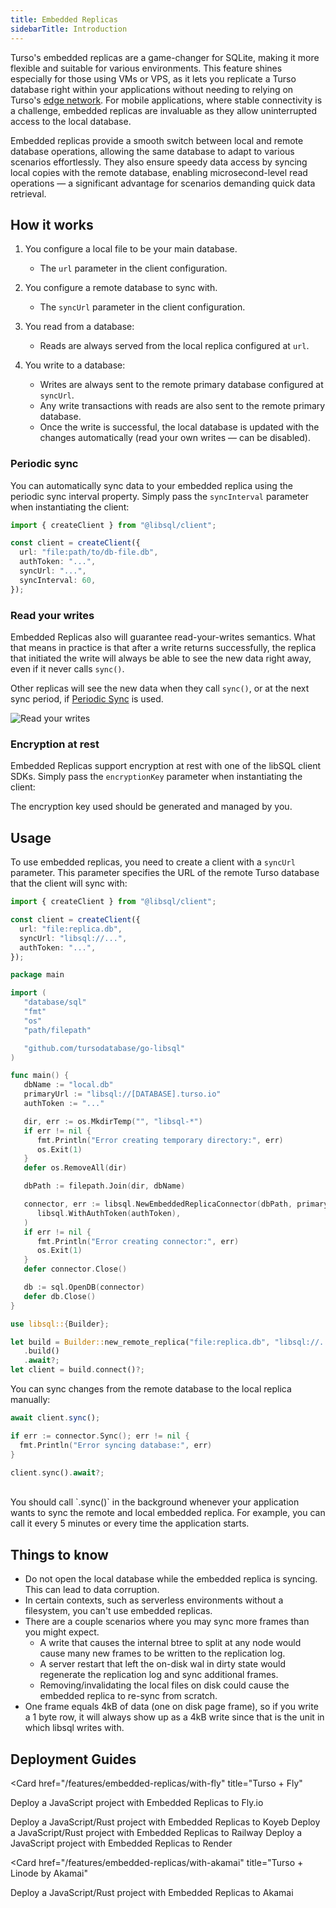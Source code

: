 ```yaml
---
title: Embedded Replicas
sidebarTitle: Introduction
---
```


Turso's embedded replicas are a game-changer for SQLite, making it more flexible and suitable for various environments. This feature shines especially for those using VMs or VPS, as it lets you replicate a Turso database right within your applications without needing to relying on Turso's [edge network](/features/data-edge). For mobile applications, where stable connectivity is a challenge, embedded replicas are invaluable as they allow uninterrupted access to the local database.

Embedded replicas provide a smooth switch between local and remote database operations, allowing the same database to adapt to various scenarios effortlessly. They also ensure speedy data access by syncing local copies with the remote database, enabling microsecond-level read operations &mdash; a significant advantage for scenarios demanding quick data retrieval.

## How it works

1. You configure a local file to be your main database.

   - The `url` parameter in the client configuration.

2. You configure a remote database to sync with.

   - The `syncUrl` parameter in the client configuration.

3. You read from a database:

   - Reads are always served from the local replica configured at `url`.

4. You write to a database:

   - Writes are always sent to the remote primary database configured at `syncUrl`.
   - Any write transactions with reads are also sent to the remote primary database.
   - Once the write is successful, the local database is updated with the changes automatically (read your own writes &mdash; can be disabled).

### Periodic sync

You can automatically sync data to your embedded replica using the periodic sync interval property. Simply pass the `syncInterval` parameter when instantiating the client:

```ts
import { createClient } from "@libsql/client";

const client = createClient({
  url: "file:path/to/db-file.db",
  authToken: "...",
  syncUrl: "...",
  syncInterval: 60,
});
```

### Read your writes

Embedded Replicas also will guarantee read-your-writes semantics. What that means in practice is that after a write returns successfully, the replica that initiated the write will always be able to see the new data right away, even if it never calls `sync()`.

Other replicas will see the new data when they call `sync()`, or at the next sync period, if [Periodic Sync](#periodic-sync) is used.

![Read your writes](/features/embedded-replicas/read-your-writes.png)

### Encryption at rest

Embedded Replicas support encryption at rest with one of the libSQL client SDKs. Simply pass the `encryptionKey` parameter when instantiating the client:

<CodeGroup>

<Snippet file="encryption-at-rest-typescript.mdx" />
<Snippet file="encryption-at-rest-golang.mdx" />
<Snippet file="encryption-at-rest-rust.mdx" />
<Snippet file="encryption-at-rest-python.mdx" />
<Snippet file="encryption-at-rest-flutter.mdx" />

</CodeGroup>

<Note>The encryption key used should be generated and managed by you.</Note>

## Usage

To use embedded replicas, you need to create a client with a `syncUrl` parameter. This parameter specifies the URL of the remote Turso database that the client will sync with:

<CodeGroup>

```ts TypeScript
import { createClient } from "@libsql/client";

const client = createClient({
  url: "file:replica.db",
  syncUrl: "libsql://...",
  authToken: "...",
});
```

```go Go
package main

import (
   "database/sql"
   "fmt"
   "os"
   "path/filepath"

   "github.com/tursodatabase/go-libsql"
)

func main() {
   dbName := "local.db"
   primaryUrl := "libsql://[DATABASE].turso.io"
   authToken := "..."

   dir, err := os.MkdirTemp("", "libsql-*")
   if err != nil {
      fmt.Println("Error creating temporary directory:", err)
      os.Exit(1)
   }
   defer os.RemoveAll(dir)

   dbPath := filepath.Join(dir, dbName)

   connector, err := libsql.NewEmbeddedReplicaConnector(dbPath, primaryUrl,
      libsql.WithAuthToken(authToken),
   )
   if err != nil {
      fmt.Println("Error creating connector:", err)
      os.Exit(1)
   }
   defer connector.Close()

   db := sql.OpenDB(connector)
   defer db.Close()
}
```

```rust Rust
use libsql::{Builder};

let build = Builder::new_remote_replica("file:replica.db", "libsql://...", "...")
   .build()
   .await?;
let client = build.connect()?;
```

</CodeGroup>

You can sync changes from the remote database to the local replica manually:

<CodeGroup>

```ts TypeScript
await client.sync();
```

```go Go
if err := connector.Sync(); err != nil {
  fmt.Println("Error syncing database:", err)
}
```

```rust Rust
client.sync().await?;
```

</CodeGroup>

<br />

<Note>
You should call `.sync()` in the background whenever your application wants to sync the remote and local embedded replica. For example, you can call it every 5 minutes or every time the application starts.

</Note>

## Things to know

- Do not open the local database while the embedded replica is syncing. This can lead to data corruption.
- In certain contexts, such as serverless environments without a filesystem, you can't use embedded replicas.
- There are a couple scenarios where you may sync more frames than you might
  expect.
  - A write that causes the internal btree to split at any node would cause many
    new frames to be written to the replication log.
  - A server restart that left the on-disk wal in dirty state would regenerate
    the replication log and sync additional frames.
  - Removing/invalidating the local files on disk could cause the embedded
    replica to re-sync from scratch.
- One frame equals 4kB of data (one on disk page frame), so if you write a 1
  byte row, it will always show up as a 4kB write since that is the unit in
  which libsql writes with.

## Deployment Guides

<CardGroup cols={2}>

<Card
   href="/features/embedded-replicas/with-fly"
   title="Turso + Fly"
>

Deploy a JavaScript project with Embedded Replicas to Fly.io

</Card>

<Card href="/features/embedded-replicas/with-koyeb" title="Turso + Koyeb">
  Deploy a JavaScript/Rust project with Embedded Replicas to Koyeb
</Card>

<Card href="/features/embedded-replicas/with-railway" title="Turso + Railway">
  Deploy a JavaScript/Rust project with Embedded Replicas to Railway
</Card>

<Card href="/features/embedded-replicas/with-render" title="Turso + Render">
  Deploy a JavaScript project with Embedded Replicas to Render
</Card>

<Card
  href="/features/embedded-replicas/with-akamai"
  title="Turso + Linode by Akamai"
>
  Deploy a JavaScript/Rust project with Embedded Replicas to Akamai
</Card>

</CardGroup>

